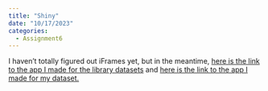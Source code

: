 ```yaml
---
title: "Shiny"
date: "10/17/2023"
categories:
  - Assignment6
---
```


I haven't totally figured out iFrames yet, but in the meantime, [here is the link to the app I made for the library datasets](https://laurencampbell17.shinyapps.io/shinytest/) and [here is the link to the app I made for my dataset.](https://laurencampbell17.shinyapps.io/myshiny/)

